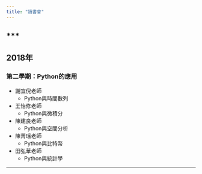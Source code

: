 ```yaml
---
title: "讀書會"
---
```


***
---

## 2018年

### 第二學期：Python的應用

- 謝宜倪老師
    - Python與時間數列
    
- 王怡修老師
    - Python與微積分
    
- 陳建良老師
    - Python與空間分析
    
- 陳菁瑶老師
    - Python與比特幣

- 田弘華老師
    - Python與統計學 

---
